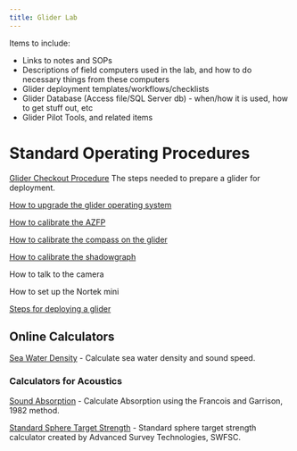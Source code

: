 ```yaml
---
title: Glider Lab
---
```


Items to include:

* Links to notes and SOPs
* Descriptions of field computers used in the lab, and how to do necessary things from these computers
* Glider deployment templates/workflows/checklists
* Glider Database (Access file/SQL Server db) - when/how it is used, how to get stuff out, etc
* Glider Pilot Tools, and related items

# Standard Operating Procedures

[Glider Checkout Procedure](https://docs.google.com/document/d/1FdrB_BeSkKoy3XOzIwfmd_sm7aAwoaeT9AQfz0bkh8A/edit) The steps needed to prepare a glider for deployment.

[How to upgrade the glider operating system](https://docs.google.com/document/d/1fospbDFkPfeCtmj6wJtINlZGb13-bkNIAn2fKB5Ek1s/edit)

[How to calibrate the AZFP](https://docs.google.com/document/d/10sJRgIOPb4awRG6GcpJIfy7RDksZSbjWxIXCW1Xk1Qw/edit)

[How to calibrate the compass on the glider](https://docs.google.com/document/d/1Ny_K8jxSWA71vFyzvtJ7bK2i5aDPo2gu/edit?usp=sharing&ouid=102683297276185841842&rtpof=true&sd=true)

[How to calibrate the shadowgraph](https://docs.google.com/document/d/1M9s7rSlgdBHxFnBTdKWelLfpMghZU3p8K5TImlIJ8FI/edit)

How to talk to the camera

How to set up the Nortek mini

[Steps for deploying a glider](https://docs.google.com/document/d/1bxen4GvXxmZZoXP24-Mn_2fjzKx7fJx0l_CkeGul-oI/edit)

## Online Calculators

[Sea Water Density](https://fermi.jhuapl.edu/denscalc.html) - Calculate sea water density and sound speed. 

### Calculators for Acoustics

[Sound Absorption](http://resource.npl.co.uk/acoustics/techguides/seaabsorption/) - Calculate Absorption using the Francois and Garrison, 1982 method. 

[Standard Sphere Target Strength](https://www.fisheries.noaa.gov/data-tools/standard-sphere-target-strength-calculator) - Standard sphere target strength calculator created by Advanced Survey Technologies, SWFSC.
